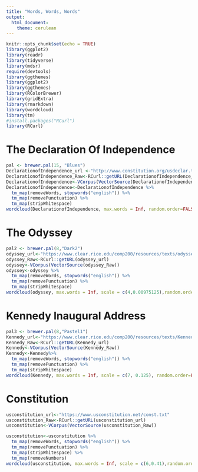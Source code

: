 ```yaml
---
title: "Words, Words, Words"
output: 
  html_document:
    theme: cerulean
---
```

```r
knitr::opts_chunk$set(echo = TRUE)
library(ggplot2)
library(readr)
library(tidyverse)
library(mdsr)
require(devtools)
library(ggthemes)
library(ggplot2)
library(ggthemes)
library(RColorBrewer)
library(gridExtra)
library(rmarkdown)
library(wordcloud)
library(tm)
#install.packages("RCurl")
library(RCurl)
```

# The Declaration Of Independence

```r
pal <- brewer.pal(15, "Blues")
DeclarationofIndependence_url <-"http://www.constitution.org/usdeclar.txt"
DeclarationofIndependence_Raw<-RCurl::getURL(DeclarationofIndependence_url)
DeclarationofIndependence<-VCorpus(VectorSource(DeclarationofIndependence_Raw)) 
DeclarationofIndependence<-DeclarationofIndependence %>%
  tm_map(removeWords, stopwords("english")) %>%
  tm_map(removePunctuation) %>%
  tm_map(stripWhitespace)
wordcloud(DeclarationofIndependence, max.words = Inf, random.order=FALSE, min.freq = 2, scale = c(4,0.00115), colors = pal)
```

# The Odyssey

```r
pal2 <- brewer.pal(8,"Dark2")
odyssey_url<-"https://www.clear.rice.edu/comp200/resources/texts/odyssey.txt"
odyssey_Raw<-RCurl::getURL(odyssey_url)
odyssey<-VCorpus(VectorSource(odyssey_Raw)) 
odyssey<-odyssey %>%
  tm_map(removeWords, stopwords("english")) %>%
  tm_map(removePunctuation) %>%
  tm_map(stripWhitespace)
wordcloud(odyssey, max.words = Inf, scale = c(4,0.00975125),random.order=FALSE,rot.per=.15, colors =pal2 )
```


# Kennedy Inaugural Address

```r
pal3 <- brewer.pal(8,"Pastel1")
Kennedy_url<-"https://www.clear.rice.edu/comp200/resources/texts/Kennedy%20Inaugural%20Address.txt"
Kennedy_Raw<-RCurl::getURL(Kennedy_url)
Kennedy<-VCorpus(VectorSource(Kennedy_Raw)) 
Kennedy<-Kennedy%>%
  tm_map(removeWords, stopwords("english")) %>%
  tm_map(removePunctuation) %>%
  tm_map(stripWhitespace)
wordcloud(Kennedy, max.words = Inf, scale = c(7, 0.125), random.order=FALSE, rot.per=.15, colors =pal3)
```

# Constitution

```r
usconstitution_url<-"https://www.usconstitution.net/const.txt"
usconstitution_Raw<-RCurl::getURL(usconstitution_url)
usconstitution<-VCorpus(VectorSource(usconstitution_Raw)) 

usconstitution<-usconstitution %>%
  tm_map(removeWords, stopwords("english")) %>%
  tm_map(removePunctuation) %>%
  tm_map(stripWhitespace) %>%
  tm_map(removeNumbers)
wordcloud(usconstitution, max.words = Inf, scale = c(6,0.41),random.order=FALSE, rot.per=.15, colors =pal2, random.color = TRUE )
```






